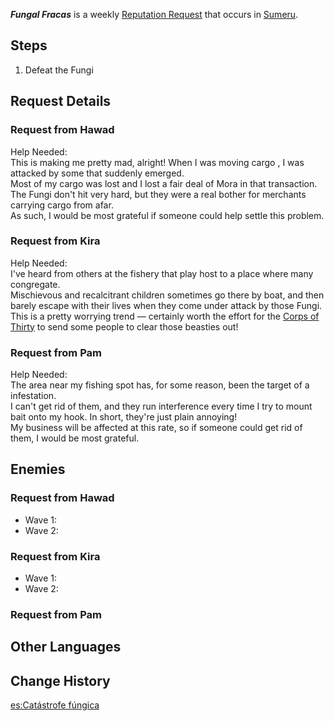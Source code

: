 {{Quest Infobox
|id             = 
|image          = <gallery>
Hawad Icon.png|Hawad
Kira Icon.png|Kira
Pam Icon.png|Pam
</gallery>
|type           = World
|group          = Request
|summary        = 
|region         = Sumeru
|startLocation  = [[Ardravi Valley]], [[Sumeru]]
|startLocation2 = [[Vissudha Field]], Sumeru
|characters     = Traveler; Hawad; Pam; Kira
|rep            = Sumeru
|mora           = 20,000
}}
'''''Fungal Fracas''''' is a weekly [[Reputation Request]] that occurs in [[Sumeru]].

==Steps==
# Defeat the Fungi

==Request Details==
{{Quest Description|Fungi are raging...}}
===Request from Hawad===
Help Needed:<br />
This is making me pretty mad, alright! When I was moving cargo {{Color|buzzword|near the Apam Woods}}, I was attacked by some {{Color|buzzword|Fungi}} that suddenly emerged.<br />
Most of my cargo was lost and I lost a fair deal of Mora in that transaction.<br />
The Fungi don't hit very hard, but they were a real bother for merchants carrying cargo from afar.<br />
As such, I would be most grateful if someone could help settle this problem.

===Request from Kira===
Help Needed:<br />
I've heard from others at the fishery that {{Color|buzzword|Devantaka Mountain}} play host to a place where many {{Color|buzzword|Fungi}} congregate.<br />
Mischievous and recalcitrant children sometimes go there by boat, and then barely escape with their lives when they come under attack by those Fungi.<br />
This is a pretty worrying trend &mdash; certainly worth the effort for the [[Corps of Thirty]] to send some people to clear those beasties out!

===Request from Pam===
Help Needed:<br />
The area near my fishing spot has, for some reason, been the target of a {{Color|buzzword|Fungus}} infestation.<br />
I can't get rid of them, and they run interference every time I try to mount bait onto my hook. In short, they're just plain annoying!<br />
My business will be affected at this rate, so if someone could get rid of them, I would be most grateful.

==Enemies==
===Request from Hawad===
<!-- yes both waves were the same enemies -->
* Wave 1: {{Enemy List|Floating Dendro Fungus;Stretchy Anemo Fungus*2;Stretchy Pyro Fungus}}
* Wave 2: {{Enemy List|Floating Dendro Fungus;Stretchy Anemo Fungus*2;Stretchy Pyro Fungus}}

===Request from Kira===
* Wave 1: {{Enemy List|Floating Dendro Fungus*2;Floating Hydro Fungus*2}}
* Wave 2: {{Enemy List|Winged Cryoshroom;Winged Dendroshroom;Stretchy Geo Fungus*2}}

===Request from Pam===
{{Enemy List|Winged Dendroshroom;Grounded Hydroshroom;Stretchy Anemo Fungus*2}}

==Other Languages==
{{Other Languages
|en      = Fungal Fracas
|zhs     = 蕈兽引起的混乱
|zhs_rm  = Xùnshòu Yǐnqǐ de Hùnluàn
|zht     = 蕈獸引起的混亂
|zht_rm  = Xùnshòu Yǐnqǐ de Hùnluàn
|zh_tl   = Chaos Caused by {{lex|Fungi|zh}}
|ja      = キノコンが起こした混乱
|ja_rm   = Kinokon ga Okoshita Konran
|ja_tl   = Chaos Caused by {{lex|Fungi|ja}}
|ko      = 버섯몬이 일으킨 혼란
|ko_rm   = Beoseonmoni Ireukin Hollan
|ko_tl   = Chaos Caused by {{lex|Fungi|ko}}
|es      = Catástrofe fúngica
|es_tl   = Fungal Catastrophe
|fr      = Fongus en plein tohu-bohu
|fr_tl   = Fungi in the Midst of a Hustle and Bustle
|ru      = Хаос, вызванный плесенниками
|ru_tl   = Chaos Caused by Fungi
|th      = ความโกลาหลที่เกิดจาก Fungus
|th_rm   = 
|th_tl   = 
|vi      = Hỗn Loạn Do Nấm Quỷ Gây Ra
|vi_tl   = 
|de      = Pilzbestien-Chaos
|de_tl   = Fungus Beast Chaos
|id      = Kekacauan Oleh Fungus
|id_tl   = Chaos By Fungus
|pt      = Tumulto dos Cogumelos
|pt_tl   = 
|tr      = Kaos Çıkaran Mantarlar
|tr_tl   = 
|it      = Scompiglio fungino
|it_tl   = Fungal Mess
}}

==Change History==
{{Change History|3.0}}

[[es:Catástrofe fúngica]]